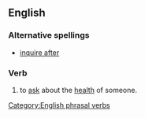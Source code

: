 ==English==

===Alternative spellings===
*[[inquire after]]

===Verb===
{{infl|en|verb|head=to [[enquire]] [[after]]}}

# {{transitive|UK}} to [[ask]] about the [[health]] of someone. 

[[Category:English phrasal verbs]]